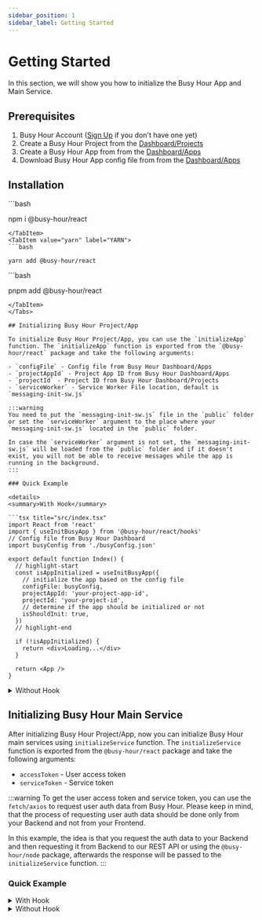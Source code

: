 ```yaml
---
sidebar_position: 1
sidebar_label: Getting Started
---
```



# Getting Started

In this section, we will show you how to initialize the Busy Hour App and Main Service.

## Prerequisites

1. Busy Hour Account ([Sign Up](https://busyhour.id/auth/sign-up) if you don't have one yet)
2. Create a Busy Hour Project from the [Dashboard/Projects](https://busyhour.id/dashboard/projects)
3. Create a Busy Hour App from from the [Dashboard/Apps](https://busyhour.id/dashboard/apps)
4. Download Busy Hour App config file from from the [Dashboard/Apps](https://busyhour.id/dashboard/apps)

## Installation

<Tabs>
<TabItem value="npm" label="NPM" default>
```bash

npm i @busy-hour/react

```
</TabItem>
<TabItem value="yarn" label="YARN">
```bash

yarn add @busy-hour/react

```

</TabItem>
<TabItem value="pnpm" label="PNPM">
```bash

pnpm add @busy-hour/react

```
</TabItem>
</Tabs>

## Initializing Busy Hour Project/App

To initialize Busy Hour Project/App, you can use the `initializeApp` function. The `initializeApp` function is exported from the `@busy-hour/react` package and take the following arguments:

- `configFile` - Config file from Busy Hour Dashboard/Apps
- `projectAppId` - Project App ID from Busy Hour Dashboard/Apps
- `projectId` - Project ID from Busy Hour Dashboard/Projects
- `serviceWorker` - Service Worker File location, default is `messaging-init-sw.js`

:::warning
You need to put the `messaging-init-sw.js` file in the `public` folder or set the `serviceWorker` argument to the place where your `messaging-init-sw.js` located in the `public` folder.

In case the `serviceWorker` argument is not set, the `messaging-init-sw.js` will be loaded from the `public` folder and if it doesn't exist, you will not be able to receive messages while the app is running in the background.
:::

### Quick Example

<details>
<summary>With Hook</summary>

```tsx title="src/index.tsx"
import React from 'react'
import { useInitBusyApp } from '@busy-hour/react/hooks'
// Config file from Busy Hour Dashboard
import busyConfig from './busyConfig.json'

export default function Index() {
  // highlight-start
  const isAppInitialized = useInitBusyApp({
    // initialize the app based on the config file
    configFile: busyConfig,
    projectAppId: 'your-project-app-id',
    projectId: 'your-project-id',
    // determine if the app should be initialized or not
    isShouldInit: true,
  })
  // highlight-end

  if (!isAppInitialized) {
    return <div>Loading...</div>
  }

  return <App />
}
```

</details>

<details>
<summary>Without Hook</summary>

```tsx title="src/index.tsx"
import React, { useEffect } from 'react'
import { initializeApp } from '@busy-hour/react'
// Config file from Busy Hour Dashboard
import busyConfig from './busyConfig.json'

export default function Index() {
  const [isAppInitialized, setIsAppInitialized] = useState(false)

  useEffect(() => {
    (async () => {
      // highlight-start
      await initializeApp({
        // initialize the app based on the config file
        configFile: busyConfig,
        projectAppId: 'your-project-app-id',
        projectId: 'your-project-id',
      })
      // highlight-end

      setIsAppInitialized(true)
    })()
  }, [])

  if (!isAppInitialized) {
    return <div>Loading...</div>
  }

  return <App />
}
```

</details>

## Initializing Busy Hour Main Service

After initializing Busy Hour Project/App, now you can initialize Busy Hour main services using `initializeService` function. The `initializeService` function is exported from the `@busy-hour/react` package and take the following arguments:

- `accessToken` - User access token
- `serviceToken` - Service token

:::warning
To get the user access token and service token, you can use the `fetch/axios` to request user auth data from Busy Hour. Please keep in mind, that the process of requesting user auth data should be done only from your Backend and not from your Frontend.

In this example, the idea is that you request the auth data to your Backend and then requesting it from Backend to our REST API or using the `@busy-hour/node` package, afterwards the response will be passed to the `initializeService` function.
:::

### Quick Example

<details>
<summary>With Hook</summary>

```tsx title="src/main.tsx"
import React from 'react'
import { useInitBusyService } from '@busy-hour/react/hooks'

export default function Main() {
  // highlight-start
  const isServiceInitialized = useInitBusyService({
    // get user auth data from busy hour through your BE
    // read more at https://docs.busyhour.id/docs/category/nodejs
    // or at https://docs.busyhour.id/docs/category/rest
    accessToken: 'your-user-access-token',
    serviceToken: 'your-user-service-token',
    // determine if the app should be initialized or not
    isShouldInit: true,
  })
  // highlight-end

  if (!isServiceInitialized) {
    return <div>Loading...</div>
  }

  return <MainApp />
}
```

</details>

<details>
<summary>Without Hook</summary>

```tsx title="src/main.tsx"
import React, { useEffect } from 'react'
import { initializeService } from '@busy-hour/react'

export default function Main() {
  useEffect(() => {
    (async () => {
      // get user auth data from busy hour through your BE
      // read more at https://docs.busyhour.id/docs/category/nodejs
      // or at https://docs.busyhour.id/docs/category/rest
      // highlight-start
      const { data } = await axios.post<{
        accessToken: string,
        serviceToken: string
      }>(...)
      // highlight-end

      // initialize the service using the auth
      // highlight-next-line
      await initializeService(data.accessToken, data.serviceToken)
    })()
  }, [])

  return <MainApp />
}
```

</details>
